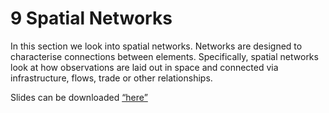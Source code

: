 # 9 Spatial Networks {#sec-spatialnet .unnumbered}

In this section we look into spatial networks. Networks are designed to characterise connections between elements. Specifically, spatial networks look at how observations are laid out in space and connected via infrastructure, flows, trade or other relationships.

Slides can be downloaded ["here"](/html/networks.pdf)
